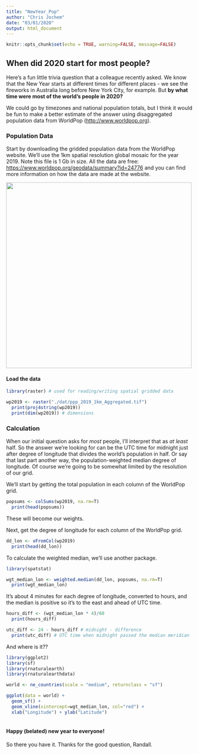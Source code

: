 ```yaml
---
title: "NewYear_Pop"
author: "Chris Jochem"
date: "03/01/2020"
output: html_document
---
```


```r
knitr::opts_chunk$set(echo = TRUE, warning=FALSE, message=FALSE)
```

## When did 2020 start for most people?

Here's a fun little trivia question that a colleague recently asked. We know that the New Year starts at different times for different places - we see the fireworks in Australia long before New York City, for example. But **by what time were most of the world's people in 2020?**

We could go by timezones and national population totals, but I think it would be fun to make a better estimate of the answer using disaggregated population data from WorldPop (<http://www.worldpop.org>).

### Population Data

Start by downloading the gridded population data from the WorldPop website. We'll use the 1km spatial resolution global mosaic for the year 2019. Note this file is 1 Gb in size. All the data are free: <https://www.worldpop.org/geodata/summary?id=24776> and you can find more information on how the data are made at the website.

![](./world_ppp_wpgp_2019_Image.png){width=500px}

#### Load the data

```r
library(raster) # used for reading/writing spatial gridded data

wp2019 <- raster("./dat/ppp_2019_1km_Aggregated.tif")
  print(proj4string(wp2019))
  print(dim(wp2019)) # dimensions
```

### Calculation

When our initial question asks for *most* people, I'll interpret that as *at least* half. So the answer we're looking for can be the UTC time for midnight just after degree of longitude that divides the world's population in half. Or say that last part another way, the population-weighted median degree of longitude. Of course we're going to be somewhat limited by the resolution of our grid.

We'll start by getting the total population in each column of the WorldPop grid.
```r
popsums <- colSums(wp2019, na.rm=T)
  print(head(popsums))
```
These will become our weights.

Next, get the degree of longitude for each column of the WorldPop grid.
```r
dd_lon <- xFromCol(wp2019)
  print(head(dd_lon))
```

To calculate the weighted median, we'll use another package.
```r
library(spatstat)

wgt_median_lon <- weighted.median(dd_lon, popsums, na.rm=T)
  print(wgt_median_lon)
```

It's about 4 minutes for each degree of longitude, converted to hours, and the median is positive so it's to the east and ahead of UTC time.
```r
hours_diff <- (wgt_median_lon * 4)/60
  print(hours_diff)

utc_diff <- 24 - hours_diff # midnight - difference
  print(utc_diff) # UTC time when midnight passed the median meridian
```
And where is it??

```r
library(ggplot2)
library(sf)
library(rnaturalearth)
library(rnaturalearthdata)

world <- ne_countries(scale = "medium", returnclass = "sf")

ggplot(data = world) +
  geom_sf() +
  geom_vline(xintercept=wgt_median_lon, col="red") + 
  xlab("Longitude") + ylab("Latitude")
  
```

#### Happy (belated) new year to everyone!
So there you have it. Thanks for the good question, Randall. 



 


